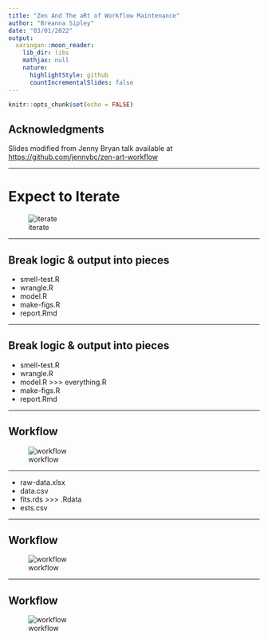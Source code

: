 ```yaml
---
title: "Zen And The aRt of Workflow Maintenance"
author: "Breanna Sipley"
date: "03/01/2022"
output:
  xaringan::moon_reader:
    lib_dir: libs
    mathjax: null
    nature:
      highlightStyle: github
      countIncrementalSlides: false
---
```


```r
knitr::opts_chunk$set(echo = FALSE)
```

## Acknowledgments

Slides modified from Jenny Bryan talk available at <https://github.com/jennybc/zen-art-workflow>

---

# Expect to Iterate

![iterate](images/iterate.png)

---

## Break logic & output into pieces

- smell-test.R
- wrangle.R
- model.R
- make-figs.R
- report.Rmd

---

## Break logic & output into pieces

- smell-test.R
- wrangle.R
- model.R           >>> everything.R
- make-figs.R
- report.Rmd

---

## Workflow

![workflow](images/workflow.png)

---

- raw-data.xlsx
- data.csv
- fits.rds           >>> .Rdata
- ests.csv

---

## Workflow

![workflow](images/workflow2.png)

---

## Workflow

![workflow](images/workflow-summary.png)